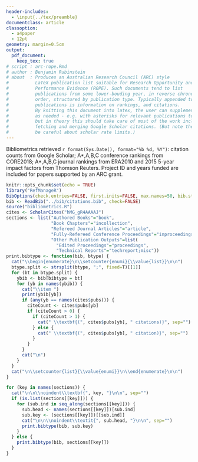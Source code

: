 ```yaml
---
header-includes:
  - \input{../tex/preamble}
documentclass: article
classoption:
  - a4paper
  - 12pt
geometry: margin=0.5cm
output:
  pdf_document:
    keep_tex: true
# script : arc-rope.Rmd
# author : Benjamin Rubinstein
# about  : Produces an Australian Research Council (ARC) style 
#          LaTeX publication list suitable for Research Opportunity and
#          Performance Evidence (ROPE). Such documents tend to list
#          publications from some lower-bouding year, in reverse chronological
#          order, structured by publication type. Typically appended to
#          publications is information on rankings, and citations.
#          By knitting this document into latex, the user can supplement output
#          as needed - e.g. with asterisks for relevant publications to a grant - 
#          but in theory this should take care of most of the work including
#          fetching and merging Google Scholar citations. (But note then to 
#          be careful about scholar rate limits.)
---
```


\newcounter{list}
\setcounter{list}{0}

\noindent \textbf{D8. Research Opportunity and Performance Evidence (ROPE)---Publication list}

\noindent Bibliometrics retrieved `r format(Sys.Date(), format="%b %d, %Y")`: citation counts from Google Scholar; A\*,A,B,C conference rankings from CORE2018; A\*,A,B,C journal rankings from ERA2010 and 2015 5-year impact factors from Thomson Reuters. 
Project ID and years funded are included for papers supported by an ARC grant. 

```r
knitr::opts_chunk$set(echo = TRUE)
library("RefManageR")
BibOptions(check.entries=FALSE, first.inits=FALSE, max.names=50, bib.style="authortitle", style="latex")
bib <- ReadBib("../bib/citations.bib", check=FALSE)
source("bibliometrics.R")
cites <- ScholarCites("hMG_gR4AAAAJ")
sections <- list("Authored Books"="book",
                 "Book Chapters"="incollection",
                 "Refereed Journal Articles"="article",
                 "Fully-Refereed Conference Proceedings"="inproceedings",
                 "Other Publication Outputs"=list(
                   "Edited Proceedings"="proceedings", 
                   "Technical Reports"="techreport;misc"))
print.bibtype <- function(bib, btype) {
  cat("\\begin{enumerate}\n\\setcounter{enumi}{\\value{list}}\n\n")
  btype.split <- strsplit(btype, ";", fixed=T)[[1]]
  for (bt in btype.split) {
    ybib <- bib[bibtype = bt]
    for (yb in names(ybib)) {
      cat("\\item ")
      print(ybib[yb])
      if (any(yb == names(cites$pubs))) {
        citeCount <- cites$pubs[yb]
        if (citeCount > 0) {
          if (citeCount > 1) {
            cat(" \\textbf{(", cites$pubs[yb], " citations)}", sep="")
          } else {
            cat(" \\textbf{(", cites$pubs[yb], " citation)}", sep="")
          }
        }
      }
      cat("\n")
    }
  }
  cat("\n\\setcounter{list}{\\value{enumi}}\n\\end{enumerate}\n\n")
}
```

```r
for (key in names(sections)) {
  cat("\n\n\\noindent\\textbf{", key, "}\n\n", sep="")
  if (is.list(sections[[key]])) {
    for (sub.ind in seq_along(sections[[key]])) {
      sub.head <- names(sections[[key]])[sub.ind]
      sub.key <- (sections[[key]])[[sub.ind]]
      cat("\n\n\\noindent\\textit{", sub.head, "}\n\n", sep="")
      print.bibtype(bib, sub.key)
    }
  } else {
    print.bibtype(bib, sections[[key]])
  }
}
```
